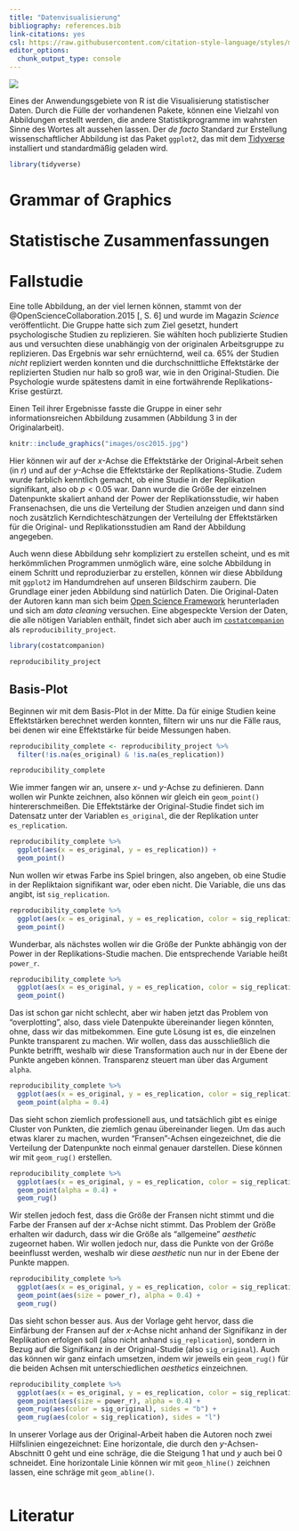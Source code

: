 ```yaml
---
title: "Datenvisualisierung"
bibliography: references.bib
link-citations: yes
csl: https://raw.githubusercontent.com/citation-style-language/styles/master/apa.csl
editor_options: 
  chunk_output_type: console
---
```


<!-- Spanner Image -->
![](images/chart_r.jpg)

Eines der Anwendungsgebiete von R ist die Visualisierung statistischer Daten. Durch die Fülle der vorhandenen Pakete, können eine Vielzahl von Abbildungen erstellt werden, die andere Statistikprogramme im wahrsten Sinne des Wortes alt aussehen lassen. Der *de facto* Standard zur Erstellung wissenschaftlicher Abbildung ist das Paket `ggplot2`, das mit dem [Tidyverse](pakete.html) installiert und standardmäßig geladen wird.


```r
library(tidyverse)
```

# Grammar of Graphics

# Statistische Zusammenfassungen

# Fallstudie
Eine tolle Abbildung, an der viel lernen können, stammt von der @OpenScienceCollaboration.2015[, S. 6] und wurde im Magazin *Science* veröffentlicht. Die Gruppe hatte sich zum Ziel gesetzt, hundert psychologische Studien zu replizieren. Sie wählten hoch publizierte Studien aus und versuchten diese unabhängig von der originalen Arbeitsgruppe zu replizieren. Das Ergebnis war sehr ernüchternd, weil ca. 65% der Studien *nicht* repliziert werden konnten und die durchschnittliche Effektstärke der replizierten Studien nur halb so groß war, wie in den Original-Studien. Die Psychologie wurde spätestens damit in eine fortwährende Replikations-Krise gestürzt.

Einen Teil ihrer Ergebnisse fasste die Gruppe in einer sehr informationsreichen Abbildung zusammen (Abbildung 3 in der Originalarbeit).

```r
knitr::include_graphics("images/osc2015.jpg")
```

Hier können wir auf der $x$-Achse die Effektstärke der Original-Arbeit sehen (in $r$) und auf der $y$-Achse die Effektstärke der Replikations-Studie. Zudem wurde farblich kenntlich gemacht, ob eine Studie in der Replikation signifikant, also ob $p < 0.05$ war. Dann wurde die Größe der einzelnen Datenpunkte skaliert anhand der Power der Replikationsstudie, wir haben Fransenachsen, die uns die Verteilung der Studien anzeigen und dann sind noch zusätzlich Kerndichteschätzungen der Verteilulng der Effektstärken für die Original- und Replikationsstudien am Rand der Abbildung angegeben.

Auch wenn diese Abbildung sehr kompliziert zu erstellen scheint, und es mit herkömmlichen Programmen unmöglich wäre, eine solche Abbildung in einem Schritt und reproduzierbar zu erstellen, können wir diese Abbildung mit `ggplot2` im Handumdrehen auf unseren Bildschirm zaubern. Die Grundlage einer jeden Abbildung sind natürlich Daten. Die Original-Daten der Autoren kann man sich beim [Open Science Framework](https://osf.io/ezcuj) herunterladen und sich am *data cleaning* versuchen. Eine abgespeckte Version der Daten, die alle nötigen Variablen enthält, findet sich aber auch im [`costatcompanion`](pakete.html#costatcompanion) als `reproducibility_project`.

```r
library(costatcompanion)

reproducibility_project
```


## Basis-Plot
Beginnen wir mit dem Basis-Plot in der Mitte. Da für einige Studien keine Effektstärken berechnet werden konnten, filtern wir uns nur die Fälle raus, bei denen wir eine Effektstärke für beide Messungen haben.

```r
reproducibility_complete <- reproducibility_project %>% 
  filter(!is.na(es_original) & !is.na(es_replication))

reproducibility_complete
```

Wie immer fangen wir an, unsere $x$- und $y$-Achse zu definieren. Dann wollen wir Punkte zeichnen, also können wir gleich ein `geom_point()` hintererschmeißen. Die Effektstärke der Original-Studie findet sich im Datensatz unter der Variablen `es_original`, die der Replikation unter `es_replication`. 

```r
reproducibility_complete %>% 
  ggplot(aes(x = es_original, y = es_replication)) +
  geom_point()
```

Nun wollen wir etwas Farbe ins Spiel bringen, also angeben, ob eine Studie in der Repliktaion signifikant war, oder eben nicht. Die Variable, die uns das angibt, ist `sig_replication`.

```r
reproducibility_complete %>% 
  ggplot(aes(x = es_original, y = es_replication, color = sig_replication)) +
  geom_point()
```

Wunderbar, als nächstes wollen wir die Größe der Punkte abhängig von der Power in der Replikations-Studie machen. Die entsprechende Variable heißt `power_r`.

```r
reproducibility_complete %>% 
  ggplot(aes(x = es_original, y = es_replication, color = sig_replication, size = power_r)) +
  geom_point()
```

Das ist schon gar nicht schlecht, aber wir haben jetzt das Problem von "overplotting", also, dass viele Datenpukte übereinander liegen könnten, ohne, dass wir das mitbekommen. Eine gute Lösung ist es, die einzelnen Punkte transparent zu machen. Wir wollen, dass das ausschließlich die Punkte betrifft, weshalb wir diese Transformation auch nur in der Ebene der Punkte angeben können. Transparenz steuert man über das Argument `alpha`.

```r
reproducibility_complete %>% 
  ggplot(aes(x = es_original, y = es_replication, color = sig_replication, size = power_r)) +
  geom_point(alpha = 0.4)
```

Das sieht schon ziemlich professionell aus, und tatsächlich gibt es einige Cluster von Punkten, die ziemlich genau übereinander liegen. Um das auch etwas klarer zu machen, wurden "Fransen"-Achsen eingezeichnet, die die Verteilung der Datenpunkte noch einmal genauer darstellen. Diese können wir mit `geom_rug()` erstellen.

```r
reproducibility_complete %>% 
  ggplot(aes(x = es_original, y = es_replication, color = sig_replication, size = power_r)) +
  geom_point(alpha = 0.4) +
  geom_rug()
```

Wir stellen jedoch fest, dass die Größe der Fransen nicht stimmt und die Farbe der Fransen auf der $x$-Achse nicht stimmt. Das Problem der Größe erhalten wir dadurch, dass wir die Größe als "allgemeine" *aesthetic* zugeornet haben. Wir wollen jedoch nur, dass die Punkte von der Größe beeinflusst werden, weshalb wir diese *aesthetic* nun nur in der Ebene der Punkte mappen.

```r
reproducibility_complete %>% 
  ggplot(aes(x = es_original, y = es_replication, color = sig_replication)) +
  geom_point(aes(size = power_r), alpha = 0.4) +
  geom_rug()
```

Das sieht schon besser aus. Aus der Vorlage geht hervor, dass die Einfärbung der Fransen auf der $x$-Achse nicht anhand der Signifikanz in der Replikation erfolgen soll (also nicht anhand `sig_replication`), sondern in Bezug auf die Signifikanz in der Original-Studie (also `sig_original`). Auch das können wir ganz einfach umsetzen, indem wir jeweils ein `geom_rug()` für die beiden Achsen mit unterschiedlichen *aesthetics* einzeichnen.

```r
reproducibility_complete %>% 
  ggplot(aes(x = es_original, y = es_replication, color = sig_replication)) +
  geom_point(aes(size = power_r), alpha = 0.4) +
  geom_rug(aes(color = sig_original), sides = "b") +
  geom_rug(aes(color = sig_replication), sides = "l")
```


In unserer Vorlage aus der Original-Arbeit haben die Autoren noch zwei Hilfslinien eingezeichnet: Eine horizontale, die durch den $y$-Achsen-Abschnitt 0 geht und eine schräge, die die Steigung 1 hat und $y$ auch bei 0 schneidet. Eine horizontale Linie können wir mit `geom_hline()` zeichnen lassen, eine schräge mit `geom_abline()`.

```r

```


# Literatur